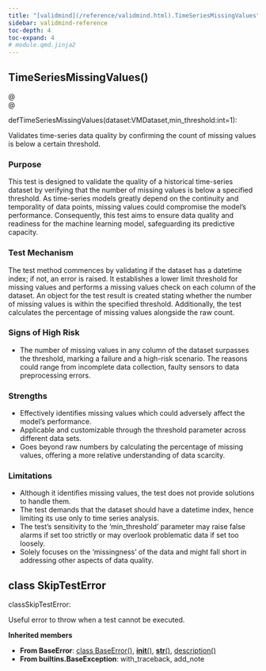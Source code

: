 ```yaml
---
title: "[validmind](/reference/validmind.html).TimeSeriesMissingValues"
sidebar: validmind-reference
toc-depth: 4
toc-expand: 4
# module.qmd.jinja2
---
```


<!-- function.qmd.jinja2 -->

## TimeSeriesMissingValues[()]{.muted}

<!-- signatures.jinja2 -->

::: {.signature}

<div class="decorator">@</div><div class="decorator">@</div>
<span class="kw">def</span><span class="name">TimeSeriesMissingValues</span>(<span class="params"><span class="n">dataset</span><span class="p">:</span><!-- types.jinja2 - format_type --><span class="n">VMDataset</span><span class="muted">,</span></span><span class="params"><span class="n">min_threshold</span><span class="p">:</span><!-- types.jinja2 - format_type --><span class="n">int</span><span class="o">=</span><span class="kc">1</span></span>):

:::

<!-- docstring.jinja2 -->

Validates time-series data quality by confirming the count of missing values is below a certain threshold.

### Purpose

This test is designed to validate the quality of a historical time-series dataset by verifying that the number of missing values is below a specified threshold. As time-series models greatly depend on the continuity and temporality of data points, missing values could compromise the model's performance. Consequently, this test aims to ensure data quality and readiness for the machine learning model, safeguarding its predictive capacity.

### Test Mechanism

The test method commences by validating if the dataset has a datetime index; if not, an error is raised. It establishes a lower limit threshold for missing values and performs a missing values check on each column of the dataset. An object for the test result is created stating whether the number of missing values is within the specified threshold. Additionally, the test calculates the percentage of missing values alongside the raw count.

### Signs of High Risk

- The number of missing values in any column of the dataset surpasses the threshold, marking a failure and a high-risk scenario. The reasons could range from incomplete data collection, faulty sensors to data preprocessing errors.

### Strengths

- Effectively identifies missing values which could adversely affect the model’s performance.
- Applicable and customizable through the threshold parameter across different data sets.
- Goes beyond raw numbers by calculating the percentage of missing values, offering a more relative understanding of data scarcity.

### Limitations

- Although it identifies missing values, the test does not provide solutions to handle them.
- The test demands that the dataset should have a datetime index, hence limiting its use only to time series analysis.
- The test's sensitivity to the 'min_threshold' parameter may raise false alarms if set too strictly or may overlook problematic data if set too loosely.
- Solely focuses on the 'missingness' of the data and might fall short in addressing other aspects of data quality.

<!-- class.qmd.jinja2 -->

## [class]{.muted} SkipTestError

<!-- signatures.jinja2 -->

::: {.signature}

<span class="kw">class</span><span class="name">SkipTestError</span>:

:::

<!-- docstring.jinja2 -->

Useful error to throw when a test cannot be executed.

**Inherited members**

- **From BaseError**: [class BaseError[()]{.muted}](#class-baseerror), [__init__[()]{.muted}](#__init__), [__str__[()]{.muted}](#__str__), [description[()]{.muted}](#description)
- **From builtins.BaseException**: with_traceback, add_note
